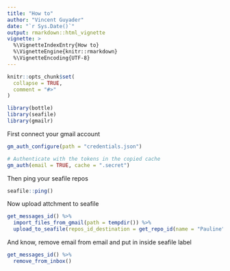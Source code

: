 ```yaml
---
title: "How to"
author: "Vincent Guyader"
date: "`r Sys.Date()`"
output: rmarkdown::html_vignette
vignette: >
  %\VignetteIndexEntry{How to}
  %\VignetteEngine{knitr::rmarkdown}
  %\VignetteEncoding{UTF-8}
---
```


```r
knitr::opts_chunk$set(
  collapse = TRUE,
  comment = "#>"
)
```


```r
library(bottle)
library(seafile)
library(gmailr)
```



First connect your gmail account

```r
gm_auth_configure(path = "credentials.json")

# Authenticate with the tokens in the copied cache
gm_auth(email = TRUE, cache = ".secret")


```

Then ping your seafile repos

```r
seafile::ping()
```

Now upload attchment to seafile

```r
get_messages_id() %>% 
  import_files_from_gmail(path = tempdir()) %>% 
  upload_to_seafile(repos_id_destination = get_repo_id(name = "Pauline"))
```

And know, remove email from email and put in inside seafile label

```r
get_messages_id() %>%
  remove_from_inbox()
```


